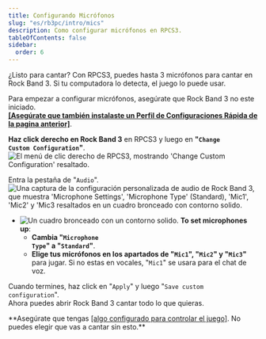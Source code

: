 ```yaml
---
title: Configurando Micrófonos
slug: "es/rb3pc/intro/mics"
description: Como configurar micrófonos en RPCS3.
tableOfContents: false
sidebar:
  order: 6
---
```


¿Listo para cantar? Con RPCS3, puedes hasta 3 micrófonos para cantar en Rock Band 3. Si tu computadora lo detecta, el juego lo puede usar.

Para empezar a configurar micrófonos, asegúrate que Rock Band 3 no este iniciado.  
**<a href="https://rb3pc.milohax.org/gs_quick_config_es" target="_blank" rel="noopener noreferrer">[Asegúrate que también instalaste un Perfil de Configuraciones Rápida de la pagina anterior]</a>**.  

**Haz click derecho en Rock Band 3** en RPCS3 y luego en **<span title="Cambiar configuración personalizada">"<code>Change Custom Configuration</code>"</span>**.  
<Image src={rpcs3customconfigchange} alt="El menú de clic derecho de RPCS3, mostrando 'Change Custom Configuration' resaltado." />

Entra la pestaña de "`Audio`".  
<Image src={audiom} alt="Una captura de la configuración personalizada de audio de Rock Band 3, que muestra 'Microphone Settings', 'Microphone Type' (Standard), 'Mic1', 'Mic2' y 'Mic3 resaltados en un cuadro bronceado con contorno solido." />

* ![Un cuadro bronceado con un contorno solido.](https://rb3pc.milohax.org/images/cust/smalltan.png "Cuadro bronceado") **To set microphones up**: 
	* **Cambia <span title="Cambiar configuración personalizada">"<code>Microphone Type</code>"</span> a "`Standard`"**.
	* **Elige tus micrófonos en los apartados de "`Mic1`", "`Mic2`" y "`Mic3`"** para jugar. Si no estas en vocales, "`Mic1`" se usara para el chat de voz.

Cuando termines, haz click en <span title="Applicar">"<code>Apply</code>"</span> y luego <span title="Guardar configuración personalizada">"<code>Save custom configuration</code>"</span>.  
Ahora puedes abrir Rock Band 3 cantar todo lo que quieras.

<Aside type="danger">**Asegúrate que tengas <a href="https://rb3pc.milohax.org/ctrls#gamepads" target="_blank" rel="noopener noreferrer">[algo configurado para controlar el juego]</a>. No puedes elegir que vas a cantar sin esto.**</Aside>